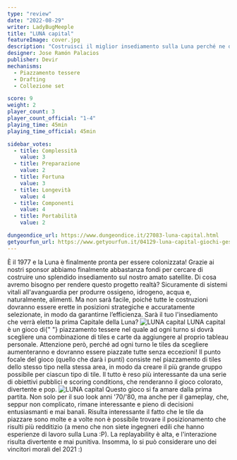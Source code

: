 ```yaml
---
type: "review"
date: "2022-08-29"
writer: LadyBugMeeple
title: "LUNA capital"
featureImage: cover.jpg
description: "Costruisci il miglior insediamento sulla Luna perché ne diventi la capitale!"
designer: Jose Ramón Palacios
publisher: Devir
mechanisms:
  - Piazzamento tessere
  - Drafting
  - Collezione set

score: 9
weight: 2
player_count: 3
player_count_official: "1-4"
playing_time: 45min
playing_time_official: 45min

sidebar_votes:
  - title: Complessità
    value: 3
  - title: Preparazione
    value: 2
  - title: Fortuna
    value: 3
  - title: Longevità
    value: 4
  - title: Componenti
    value: 4
  - title: Portabilità
    value: 2

dungeondice_url: https://www.dungeondice.it/27083-luna-capital.html
getyourfun_url: https://www.getyourfun.it/04129-luna-capital-giochi-gestionali.html
---
```


<Setting>
  È il 1977 e la Luna è finalmente pronta per essere colonizzata! Grazie ai
  nostri sponsor abbiamo finalmente abbastanza fondi per cercare di costruire
  uno splendido insediamento sul nostro amato satellite. Di cosa avremo bisogno
  per rendere questo progetto realtà? Sicuramente di sistemi vitali
  all'avanguardia per produrre ossigeno, idrogeno, acqua e, naturalmente,
  alimenti. Ma non sarà facile, poiché tutte le costruzioni dovranno essere
  erette in posizioni strategiche e accuratamente selezionate, in modo da
  garantirne l’efficienza. Sarà il tuo l'insediamento che verrà eletto la prima
  Capitale della Luna?
</Setting>

<img src="./game1.jpg" alt="LUNA capital" />

<Rules>
  LUNA capital è un gioco di{" "}
  <Link to="/mechanisms/piazzamento-tessere">piazzamento tessere</Link> nel
  quale ad ogni turno si dovrà scegliere una combinazione di tiles e carte da
  aggiungere al proprio tableau personale. Attenzione però, perché ad ogni turno
  le tiles da scegliere aumenteranno e dovranno essere piazzate tutte senza
  eccezioni! Il punto focale del gioco (quello che darà i punti) consiste nel
  piazzamento di tiles dello stesso tipo nella stessa area, in modo da creare il
  più grande gruppo possibile per ciascun tipo di tile. Il tutto è reso più
  interessante da una serie di obiettivi pubblici e scoring conditions, che
  renderanno il gioco colorato, divertente e pop.
</Rules>

<img src="./game2.jpg" alt="LUNA capital" />

<Feedback>
  Questo gioco si fa amare dalla prima partita. Non solo per il suo look anni
  '70/'80, ma anche per il gameplay, che, seppur non complicato, rimane
  interessante e pieno di decisioni entusiasmanti e mai banali. Risulta
  interessante il fatto che le tile da piazzare sono molte e a volte non è
  possibile trovare il posizionamento che risulti più redditizio (a meno che non
  siete ingegneri edili che hanno esperienze di lavoro sulla Luna :P). La
  replayability è alta, e l'interazione risulta divertente e mai punitiva.
  Insomma, lo si può considerare uno dei vincitori morali del 2021 :)
</Feedback>

<Instagram id="Ch12xNiDSnK" />

